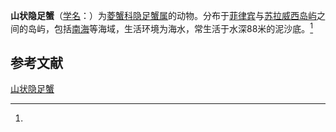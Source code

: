 {{Speciesbox
| name = 山状隐足蟹
| status = 
| status_system = 
| image = 
| genus = Cryptopodia
| species = collifer
| authority = (Flipse, 1930)<ref name='id11601'>{{cite web| url =http://www.bioinfo.cn/db05/BjdwSpecies.php?action=view&id=11601| title =山状隐足蟹| work =《中国动物物种编目数据库》| publisher =中国科学院微生物研究所| author =中国科学院动物研究所| accessdate =2009-04-28| deadurl =yes| archiveurl =https://web.archive.org/web/20160305101805/http://www.bioinfo.cn/db05/BjdwSpecies.php?action=view&id=11601| archivedate =2016-03-05}}</ref>
}}

'''山状隐足蟹'''（[[学名|学名]]：{{lang|la|''Cryptopodia collifer''}}）为[[菱蟹科|菱蟹科]][[隐足蟹属|隐足蟹属]]的动物。分布于[[菲律宾|菲律宾]]与[[苏拉威西岛屿|苏拉威西岛屿]]之间的岛屿，包括[[南海|南海]]等海域，生活环境为海水，常生活于水深88米的泥沙底。<ref name='id11601'/>

== 参考文献 ==
{{reflist}}

{{Wikispecies|Cryptopodia collifer}}
{{Taxonbar|from=Q13503119}}

[[Category:隐足蟹属|山状隐足蟹]]


{{螃蟹小作品}}
